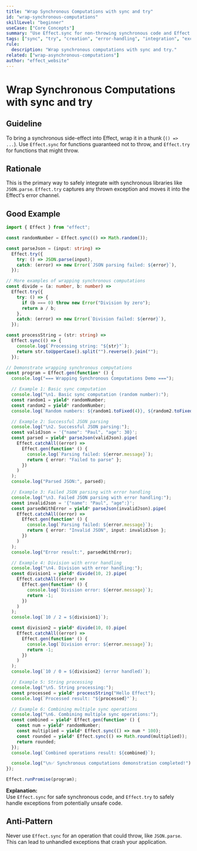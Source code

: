 ```yaml
---
title: "Wrap Synchronous Computations with sync and try"
id: "wrap-synchronous-computations"
skillLevel: "beginner"
useCase: ["Core Concepts"]
summary: "Use Effect.sync for non-throwing synchronous code and Effect.try for synchronous code that might throw an exception."
tags: ["sync", "try", "creation", "error-handling", "integration", "exceptions"]
rule:
  description: "Wrap synchronous computations with sync and try."
related: ["wrap-asynchronous-computations"]
author: "effect_website"
---
```


# Wrap Synchronous Computations with sync and try

## Guideline

To bring a synchronous side-effect into Effect, wrap it in a thunk (`() => ...`).
Use `Effect.sync` for functions guaranteed not to throw, and `Effect.try` for
functions that might throw.

## Rationale

This is the primary way to safely integrate with synchronous libraries like
`JSON.parse`. `Effect.try` captures any thrown exception and moves it into
the Effect's error channel.

## Good Example

```typescript
import { Effect } from "effect";

const randomNumber = Effect.sync(() => Math.random());

const parseJson = (input: string) =>
  Effect.try({
    try: () => JSON.parse(input),
    catch: (error) => new Error(`JSON parsing failed: ${error}`),
  });

// More examples of wrapping synchronous computations
const divide = (a: number, b: number) =>
  Effect.try({
    try: () => {
      if (b === 0) throw new Error("Division by zero");
      return a / b;
    },
    catch: (error) => new Error(`Division failed: ${error}`),
  });

const processString = (str: string) =>
  Effect.sync(() => {
    console.log(`Processing string: "${str}"`);
    return str.toUpperCase().split("").reverse().join("");
  });

// Demonstrate wrapping synchronous computations
const program = Effect.gen(function* () {
  console.log("=== Wrapping Synchronous Computations Demo ===");

  // Example 1: Basic sync computation
  console.log("\n1. Basic sync computation (random number):");
  const random1 = yield* randomNumber;
  const random2 = yield* randomNumber;
  console.log(`Random numbers: ${random1.toFixed(4)}, ${random2.toFixed(4)}`);

  // Example 2: Successful JSON parsing
  console.log("\n2. Successful JSON parsing:");
  const validJson = '{"name": "Paul", "age": 30}';
  const parsed = yield* parseJson(validJson).pipe(
    Effect.catchAll((error) =>
      Effect.gen(function* () {
        console.log(`Parsing failed: ${error.message}`);
        return { error: "Failed to parse" };
      })
    )
  );
  console.log("Parsed JSON:", parsed);

  // Example 3: Failed JSON parsing with error handling
  console.log("\n3. Failed JSON parsing with error handling:");
  const invalidJson = '{"name": "Paul", "age":}';
  const parsedWithError = yield* parseJson(invalidJson).pipe(
    Effect.catchAll((error) =>
      Effect.gen(function* () {
        console.log(`Parsing failed: ${error.message}`);
        return { error: "Invalid JSON", input: invalidJson };
      })
    )
  );
  console.log("Error result:", parsedWithError);

  // Example 4: Division with error handling
  console.log("\n4. Division with error handling:");
  const division1 = yield* divide(10, 2).pipe(
    Effect.catchAll((error) =>
      Effect.gen(function* () {
        console.log(`Division error: ${error.message}`);
        return -1;
      })
    )
  );
  console.log(`10 / 2 = ${division1}`);

  const division2 = yield* divide(10, 0).pipe(
    Effect.catchAll((error) =>
      Effect.gen(function* () {
        console.log(`Division error: ${error.message}`);
        return -1;
      })
    )
  );
  console.log(`10 / 0 = ${division2} (error handled)`);

  // Example 5: String processing
  console.log("\n5. String processing:");
  const processed = yield* processString("Hello Effect");
  console.log(`Processed result: "${processed}"`);

  // Example 6: Combining multiple sync operations
  console.log("\n6. Combining multiple sync operations:");
  const combined = yield* Effect.gen(function* () {
    const num = yield* randomNumber;
    const multiplied = yield* Effect.sync(() => num * 100);
    const rounded = yield* Effect.sync(() => Math.round(multiplied));
    return rounded;
  });
  console.log(`Combined operations result: ${combined}`);

  console.log("\n✅ Synchronous computations demonstration completed!");
});

Effect.runPromise(program);

```

**Explanation:**  
Use `Effect.sync` for safe synchronous code, and `Effect.try` to safely
handle exceptions from potentially unsafe code.

## Anti-Pattern

Never use `Effect.sync` for an operation that could throw, like `JSON.parse`.
This can lead to unhandled exceptions that crash your application.
